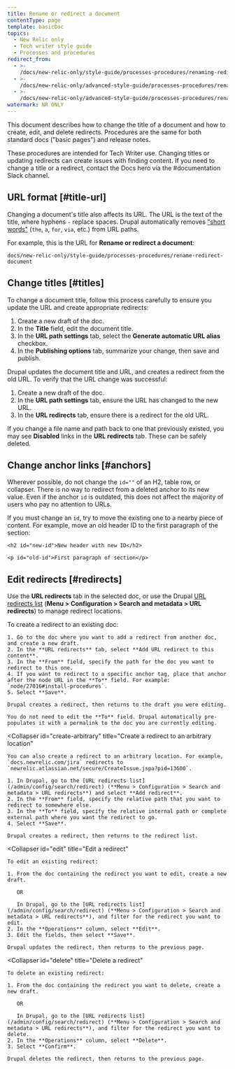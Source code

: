 ```yaml
---
title: Rename or redirect a document
contentType: page
template: basicDoc
topics:
  - New Relic only
  - Tech writer style guide
  - Processes and procedures
redirect_from:
  - >-
    /docs/new-relic-only/style-guide/processes-procedures/renaming-redirecting-document/
  - >-
    /docs/new-relic-only/advanced-style-guide/processes-procedures/renaming-redirecting-document/
  - >-
    /docs/new-relic-only/advanced-style-guide/processes-procedures/rename-redirect-document/
watermark: NR ONLY
---
```


This document describes how to change the title of a document and how to create, edit, and delete redirects. Procedures are the same for both standard docs ("basic pages") and release notes.

<Callout variant="caution">
  These procedures are intended for Tech Writer use. Changing titles or updating redirects can create issues with finding content. If you need to change a title or a redirect, contact the Docs hero via the #documentation Slack channel.
</Callout>

## URL format [#title-url]

Changing a document's title also affects its URL. The URL is the text of the title, where hyphens `-` replace spaces. Drupal automatically removes ["short words"](/admin/config/search/path/settings) (`the`, `a`, `for`, `via`, etc.) from URL paths.

For example, this is the URL for **Rename or redirect a document**:

```
docs/new-relic-only/style-guide/processes-procedures/rename-redirect-document
```

## Change titles [#titles]

To change a document title, follow this process carefully to ensure you update the URL and create appropriate redirects:

1. Create a new draft of the doc.
2. In the **Title** field, edit the document title.
3. In the **URL path settings** tab, select the **Generate automatic URL alias** checkbox.
4. In the **Publishing options** tab, summarize your change, then save and publish.

Drupal updates the document title and URL, and creates a redirect from the old URL. To verify that the URL change was successful:

1. Create a new draft of the doc.
2. In the **URL path settings** tab, ensure the URL has changed to the new URL.
3. In the **URL redirects** tab, ensure there is a redirect for the old URL.

If you change a file name and path back to one that previously existed, you may see **Disabled** links in the **URL redirects** tab. These can be safely deleted.

## Change anchor links [#anchors]

Wherever possible, do not change the `id=""` of an H2, table row, or collapser. There is no way to redirect from a deleted anchor to its new value. Even if the anchor `id` is outdated, this does not affect the majority of users who pay no attention to URLs.

If you must change an `id`, try to move the existing one to a nearby piece of content. For example, move an old header ID to the first paragraph of the section:

```
<h2 id="new-id">New header with new ID</h2>

<p id="old-id">First paragraph of section</p>
```

## Edit redirects [#redirects]

Use the **URL redirects** tab in the selected doc, or use the Drupal [URL redirects list](/admin/config/search/redirect) (**Menu > Configuration > Search and metadata > URL redirects**) to manage redirect locations.

<CollapserGroup>
  <Collapser
    id="create"
    title="Create a redirect to a doc you're editing"
  >
    To create a redirect to an existing doc:

    1. Go to the doc where you want to add a redirect from another doc, and create a new draft.
    2. In the **URL redirects** tab, select **Add URL redirect to this content**.
    3. In the **From** field, specify the path for the doc you want to redirect to this one.
    4. If you want to redirect to a specific anchor tag, place that anchor after the node URL in the **To** field. For example: `node/27016#install-procedures`.
    5. Select **Save**.

    Drupal creates a redirect, then returns to the draft you were editing.

    You do not need to edit the **To** field. Drupal automatically pre-populates it with a permalink to the doc you are currently editing.
  </Collapser>

  <Collapser
    id="create-arbitrary"
    title="Create a redirect to an arbitrary location"
  >
    You can also create a redirect to an arbitrary location. For example, `docs.newrelic.com/jira` redirects to `newrelic.atlassian.net/secure/CreateIssue.jspa?pid=13600`.

    1. In Drupal, go to the [URL redirects list](/admin/config/search/redirect) (**Menu > Configuration > Search and metadata > URL redirects**) and select **Add redirect**.
    2. In the **From** field, specify the relative path that you want to redirect to somewhere else.
    3. In the **To** field, specify the relative internal path or complete external path where you want the redirect to go.
    4. Select **Save**.

    Drupal creates a redirect, then returns to the redirect list.
  </Collapser>

  <Collapser
    id="edit"
    title="Edit a redirect"
  >
    To edit an existing redirect:

    1. From the doc containing the redirect you want to edit, create a new draft.

       OR

       In Drupal, go to the [URL redirects list](/admin/config/search/redirect) (**Menu > Configuration > Search and metadata > URL redirects**), and filter for the redirect you want to edit.
    2. In the **Operations** column, select **Edit**.
    3. Edit the fields, then select **Save**.

    Drupal updates the redirect, then returns to the previous page.
  </Collapser>

  <Collapser
    id="delete"
    title="Delete a redirect"
  >
    To delete an existing redirect:

    1. From the doc containing the redirect you want to delete, create a new draft.

       OR

       In Drupal, go to the [URL redirects list](/admin/config/search/redirect) (**Menu > Configuration > Search and metadata > URL redirects**), and filter for the redirect you want to delete.
    2. In the **Operations** column, select **Delete**.
    3. Select **Confirm**.

    Drupal deletes the redirect, then returns to the previous page.
  </Collapser>
</CollapserGroup>

